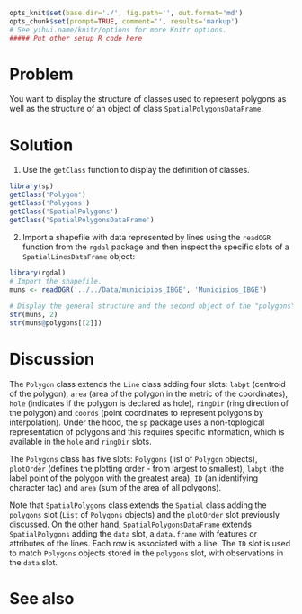 ```r
opts_knit$set(base.dir='./', fig.path='', out.format='md')
opts_chunk$set(prompt=TRUE, comment='', results='markup')
# See yihui.name/knitr/options for more Knitr options.
##### Put other setup R code here

```

# Problem
You want to display the structure of classes used to represent polygons as well as the structure of an object of class `SpatialPolygonsDataFrame`.

# Solution
1. Use the `getClass` function to display the definition of classes.
```r
library(sp)
getClass('Polygon')
getClass('Polygons')
getClass('SpatialPolygons')
getClass('SpatialPolygonsDataFrame')
```

2. Import a shapefile with data represented by lines using the `readOGR` function from the `rgdal` package and then inspect the specific slots of a `SpatialLinesDataFrame` object:
```r
library(rgdal)
# Import the shapefile.
muns <- readOGR('../../Data/municipios_IBGE', 'Municipios_IBGE')
  
# Display the general structure and the second object of the "polygons" slot.
str(muns, 2)
str(muns@polygons[[2]])
```

# Discussion
The `Polygon` class extends the `Line` class adding four slots: `labpt` (centroid of the polygon), `area` (area of the polygon in the metric of the coordinates), `hole` (indicates if the polygon is declared as hole), `ringDir` (ring direction of the polygon) and `coords` (point coordinates to represent polygons by interpolation). Under the hood, the `sp` package uses a non-toplogical representation of polygons and this requires specific information, which is available in the `hole` and `ringDir` slots.  

The `Polygons` class has  five slots: `Polygons` (list of `Polygon` objects), `plotOrder` (defines the plotting order - from largest to smallest), `labpt` (the label point of the polygon with the greatest area), `ID` (an identifying character tag) and `area` (sum of the area of all polygons).  

Note that `SpatialPolygons` class extends the `Spatial` class adding the `polygons` slot (`List` of `Polygons` objects) and the `plotOrder` slot previously discussed. On the other hand, `SpatialPolygonsDataFrame` extends `SpatialPolygons` adding the `data` slot, a `data.frame` with features or attributes of the lines. Each row is associated with a line. The `ID` slot is used to match `Polygons` objects stored in the `polygons` slot, with observations in the `data` slot.


# See also
